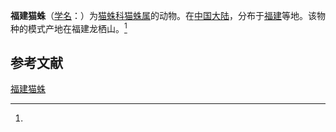 {{Speciesbox
| name = 福建猫蛛
| status = 
| status_system = 
| image = 
| genus = Oxyopes
| species = fujianicus
| authority = (Song et Zhu, 1993)<ref name='id14166'>{{cite web| url =http://www.bioinfo.cn/db05/BjdwSpecies.php?action=view&id=14166| title =福建猫蛛| work =《中国动物物种编目数据库》| publisher =中国科学院微生物研究所| author =中国科学院动物研究所| accessdate =2009-04-28| deadurl =yes| archiveurl =https://web.archive.org/web/20160305074741/http://www.bioinfo.cn/db05/BjdwSpecies.php?action=view&id=14166| archivedate =2016-03-05}}</ref>
}}

'''福建猫蛛'''（[[学名|学名]]：{{lang|la|''Oxyopes fujianicus''}}）为[[猫蛛科|猫蛛科]][[猫蛛属|猫蛛属]]的动物。在[[中国大陆|中国大陆]]，分布于[[福建|福建]]等地。该物种的模式产地在福建龙栖山。<ref name='id14166'/>

== 参考文献 ==
{{reflist}}

{{Wikispecies|Oxyopes fujianicus}}
{{Taxonbar|from=Q2848584}}

[[Category:猫蛛属|福建猫蛛]]


{{蜘蛛小作品}}